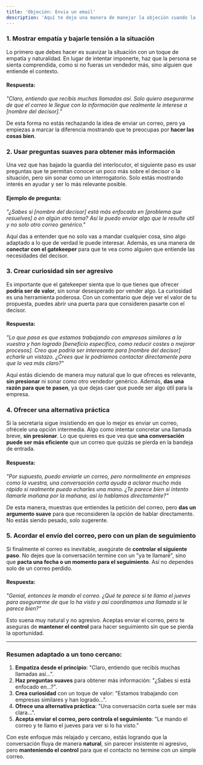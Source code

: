 ```yaml
---
title: 'Objeción: Envia un email'
description: 'Aquí te dejo una manera de manejar la objeción cuando la secretaria detecta que eres vendedor y te pide que envíes un correo sin haber hablado con la persona decisoria.'
---
```


### 1. **Mostrar empatía y bajarle tensión a la situación**
Lo primero que debes hacer es suavizar la situación con un toque de empatía y naturalidad. En lugar de intentar imponerte, haz que la persona se sienta comprendida, como si no fueras un vendedor más, sino alguien que entiende el contexto.

#### Respuesta:
_"Claro, entiendo que recibís muchas llamadas así. Solo quiero asegurarme de que el correo le llegue con la información que realmente le interese a [nombre del decisor].”_

De esta forma no estás rechazando la idea de enviar un correo, pero ya empiezas a marcar la diferencia mostrando que te preocupas por **hacer las cosas bien**.

### 2. **Usar preguntas suaves para obtener más información**
Una vez que has bajado la guardia del interlocutor, el siguiente paso es usar preguntas que te permitan conocer un poco más sobre el decisor o la situación, pero sin sonar como un interrogatorio. Solo estás mostrando interés en ayudar y ser lo más relevante posible.

#### Ejemplo de pregunta:
_"¿Sabes si [nombre del decisor] está más enfocado en [problema que resuelves] o en algún otro tema? Así le puedo enviar algo que le resulte útil y no solo otro correo genérico."_

Aquí das a entender que no solo vas a mandar cualquier cosa, sino algo adaptado a lo que de verdad le puede interesar. Además, es una manera de **conectar con el gatekeeper** para que te vea como alguien que entiende las necesidades del decisor.

### 3. **Crear curiosidad sin ser agresivo**
Es importante que el gatekeeper sienta que lo que tienes que ofrecer **podría ser de valor**, sin sonar desesperado por vender algo. La curiosidad es una herramienta poderosa. Con un comentario que deje ver el valor de tu propuesta, puedes abrir una puerta para que consideren pasarte con el decisor.

#### Respuesta:
_"Lo que pasa es que estamos trabajando con empresas similares a la vuestra y han logrado [beneficio específico, como reducir costes o mejorar procesos]. Creo que podría ser interesante para [nombre del decisor] echarle un vistazo. ¿Crees que le podríamos contactar directamente para que lo vea más claro?"_

Aquí estás diciendo de manera muy natural que lo que ofreces es relevante, **sin presionar** ni sonar como otro vendedor genérico. Además, **das una razón para que te pasen**, ya que dejas caer que puede ser algo útil para la empresa.

### 4. **Ofrecer una alternativa práctica**
Si la secretaria sigue insistiendo en que lo mejor es enviar un correo, ofrécele una opción intermedia. Algo como intentar concretar una llamada breve, **sin presionar**. Lo que quieres es que vea que **una conversación puede ser más eficiente** que un correo que quizás se pierda en la bandeja de entrada.

#### Respuesta:
_"Por supuesto, puedo enviarle un correo, pero normalmente en empresas como la vuestra, una conversación corta ayuda a aclarar mucho más rápido si realmente puedo echarles una mano. ¿Te parece bien si intento llamarle mañana por la mañana, así lo hablamos directamente?"_

De esta manera, muestras que entiendes la petición del correo, pero **das un argumento suave** para que reconsideren la opción de hablar directamente. No estás siendo pesado, solo sugerente.

### 5. **Acordar el envío del correo, pero con un plan de seguimiento**
Si finalmente el correo es inevitable, asegúrate de **controlar el siguiente paso**. No dejes que la conversación termine con un "ya te llamaré", sino que **pacta una fecha o un momento para el seguimiento**. Así no dependes solo de un correo perdido.

#### Respuesta:
_"Genial, entonces le mando el correo. ¿Qué te parece si te llamo el jueves para asegurarme de que lo ha visto y así coordinamos una llamada si le parece bien?"_

Esto suena muy natural y no agresivo. Aceptas enviar el correo, pero te aseguras de **mantener el control** para hacer seguimiento sin que se pierda la oportunidad.

---

### Resumen adaptado a un tono cercano:

1. **Empatiza desde el principio**: "Claro, entiendo que recibís muchas llamadas así…".
2. **Haz preguntas suaves** para obtener más información: "¿Sabes si está enfocado en…?".
3. **Crea curiosidad** con un toque de valor: "Estamos trabajando con empresas similares y han logrado...".
4. **Ofrece una alternativa práctica**: "Una conversación corta suele ser más clara…".
5. **Acepta enviar el correo, pero controla el seguimiento**: "Le mando el correo y te llamo el jueves para ver si lo ha visto."

Con este enfoque más relajado y cercano, estás logrando que la conversación fluya de manera **natural**, sin parecer insistente ni agresivo, pero **manteniendo el control** para que el contacto no termine con un simple correo.
